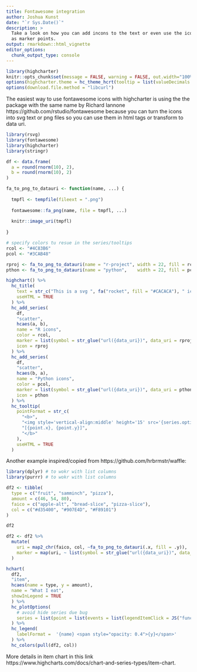 ```yaml
---
title: Fontawesome integration
author: Joshua Kunst
date: "`r Sys.Date()`"
description: >
  Take a look on how you can add incons to the text or even use the icons
  as marker points.
output: rmarkdown::html_vignette
editor_options: 
  chunk_output_type: console
---
```


<script>
$(document).ready(function(){ 
  el = $(".page-header > h1")
  icon = "font-awesome"
  text = el.text()
  text_new = "<span class=\"fa fa-" + icon  + "\"></span> " + text
  el.html(text_new) 
}) ;
</script>

```r
library(highcharter)
knitr::opts_chunk$set(message = FALSE, warning = FALSE, out.width="100%")
options(highcharter.theme = hc_theme_hcrt(tooltip = list(valueDecimals = 2)))
options(download.file.method = "libcurl")
```

The easiest way to use fontawesome icons with highcharter is using the
the package with the same name by Richard Iannone https://github.com/rstudio/fontawesome
because you can turn the icons into svg text or png files so you can use them in 
html tags or transform to data uri.

```r
library(rsvg)
library(fontawesome)
library(highcharter)
library(stringr)

df <- data.frame(
  a = round(rnorm(10), 2),
  b = round(rnorm(10), 2)
)

fa_to_png_to_datauri <- function(name, ...) {
  
  tmpfl <- tempfile(fileext = ".png")
  
  fontawesome::fa_png(name, file = tmpfl, ...)
  
  knitr::image_uri(tmpfl)
  
}

# specify colors tu resue in the series/tooltips
rcol <- "#4C83B6"
pcol <- "#3CAB48"

rproj <- fa_to_png_to_datauri(name = "r-project", width = 22, fill = rcol)
pthon <- fa_to_png_to_datauri(name = "python",    width = 22, fill = pcol)

highchart() %>% 
  hc_title(
    text = str_c("This is a svg ", fa("rocket", fill = "#CACACA"), " icon"),
    useHTML = TRUE
  ) %>% 
  hc_add_series(
    df,
    "scatter",
    hcaes(a, b),
    name = "R icons",
    color = rcol,
    marker = list(symbol = str_glue("url({data_uri})", data_uri = rproj)),
    icon = rproj
  ) %>% 
  hc_add_series(
    df,
    "scatter",
    hcaes(b, a),
    name = "Python icons",
    color = pcol,
    marker = list(symbol = str_glue("url({data_uri})", data_uri = pthon)),
    icon = pthon
  ) %>% 
  hc_tooltip(
    pointFormat = str_c(
      "<b>",
      "<img style='vertical-align:middle' height='15' src='{series.options.icon}'/> ",
      "[{point.x}, {point.y}]",
      "</b>"
    ),
    useHTML = TRUE
  )
```

Another example inspired/copied from https://github.com/hrbrmstr/waffle:

```r
library(dplyr) # to wokr with list columns
library(purrr) # to wokr with list columns

df2 <- tibble(
  type = c("fruit", "samminch", "pizza"),
  amount = c(46, 54, 80),
  faico = c("apple-alt", "bread-slice", "pizza-slice"),
  col = c("#d35400", "#907E4D", "#F89101")
)

df2

df2 <- df2 %>% 
  mutate(
    uri = map2_chr(faico, col, ~fa_to_png_to_datauri(.x, fill = .y)),
    marker = map(uri, ~ list(symbol = str_glue("url({data_uri})", data_uri = .x)))
  )

hchart(
  df2,
  "item",
  hcaes(name = type, y = amount),
  name = "What I eat",
  showInLegend = TRUE
  ) %>% 
  hc_plotOptions(
    # avoid hide series due bug
    series = list(point = list(events = list(legendItemClick = JS("function(e) {e.preventDefault() }"))))
  ) %>% 
  hc_legend(
    labelFormat =  '{name} <span style="opacity: 0.4">{y}</span>'
  ) %>% 
  hc_colors(pull(df2, col))
```

More details in item chart in this link 
https://www.highcharts.com/docs/chart-and-series-types/item-chart.

